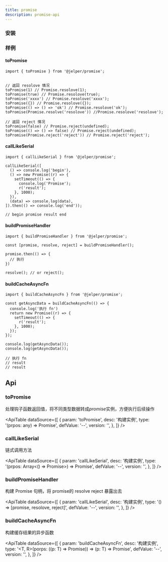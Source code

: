 ---
title: promise
description: promise-api
---


### 安装

<ImportTabs name="@jelper/promise" />


### 样例

#### toPromise

```tsx
import { toPromise } from '@jelper/promise';


// 返回 resolove 情况
toPromise(1) // Promise.resolove(1);
toPromise(true) // Promise.resolove(true);
toPromise('xxxx') // Promise.resolove('xxxx');
toPromise({}) // Promise.resolove({});
toPromise(() => () => 'ok') // Promise.resolove('ok');
toPromise(Promise.resolve('resolove')) //Promise.resolove('resolove');

// 返回 reject 情况
toPromise(false) // Promise.reject(undefined);
toPromise(() => () => false) // Promise.reject(undefined);
toPromise(Promise.reject('reject')) // Promise.reject('reject');

```

#### callLikeSerial

```tsx
import { callLikeSerial } from '@jelper/promise';

callLikeSerial([
  () => console.log('begin'),
  () => new Promise((r) => {
    setTimeout(() => {
      console.log('Promise');
      r('result');
    }, 1000);
  }),
  (data) => console.log(data),
]).then(() => console.log('end'));

// begin promise result end

```

#### buildPromiseHandler

```tsx
import { buildPromiseHandler } from '@jelper/promise';

const [promise, resolve, reject] = buildPromiseHandler();

promise.then(() => {
  // 执行
})

resolve(); // or reject();

```

#### buildCacheAsyncFn

```tsx
import { buildCacheAsyncFn } from '@jelper/promise';

const getAsyncData = buildCacheAsyncFn(() => {
  console.log('执行 fn')
  return new Promise((r) => {
    setTimeout(() => {
      r('result');
    }, 1000);
  });
});

console.log(getAsyncData());
console.log(getAsyncData());

// 执行 fn
// result
// result

```

## Api

### toPromise

处理钩子函数返回值，将不同类型数据转成<em>promise</em>实例，方便执行后续操作

<ApiTable
  dataSource={[
    {
      param: 'toPromise',
      desc: '构建实例',
      type: '(prpos: any) => Promise<any>',
      defValue: '--',
      version: '',
    },
  ]}
/>

### callLikeSerial

链式调用方法

<ApiTable
  dataSource={[
    {
      param: 'callLikeSerial',
      desc: '构建实例',
      type: '(prpos: Array\<() => Promise\>) => Promise<any>',
      defValue: '--',
      version: '',
    },
  ]}
/>

### buildPromiseHandler

构建 Promise 句柄，将 promise的 resolve reject 暴露出去

<ApiTable
  dataSource={[
    {
      param: 'callLikeSerial',
      desc: '构建实例',
      type: '() => [promise, resolove, reject]',
      defValue: '--',
      version: '',
    },
  ]}
/>

### buildCacheAsyncFn

构建缓存结果的异步函数

<ApiTable
  dataSource={[
    {
      param: 'buildCacheAsyncFn',
      desc: '构建实例',
      type: '<T, R>(porps: ((p: T) => Promise<R>)) => (p: T) => Promise<R>',
      defValue: '--',
      version: '',
    },
  ]}
/>
